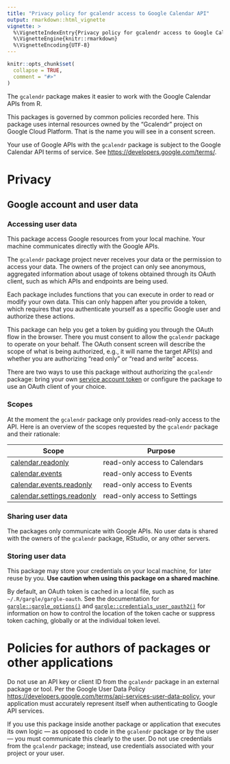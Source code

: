 ```yaml
---
title: "Privacy policy for gcalendr access to Google Calendar API"
output: rmarkdown::html_vignette
vignette: >
  %\VignetteIndexEntry{Privacy policy for gcalendr access to Google Calendar API}
  %\VignetteEngine{knitr::rmarkdown}
  %\VignetteEncoding{UTF-8}
---
```


```r
knitr::opts_chunk$set(
  collapse = TRUE,
  comment = "#>"
)
```


<!--
Heavily inspired by:
* The tidyverse privacy policy at https://www.tidyverse.org/google_privacy_policy/
-->

The `gcalendr` package makes it easier to work with  the Google Calendar APIs from R.

This packages is governed by common policies recorded here. This package uses internal resources owned by the "Gcalendr" project on Google Cloud Platform. That is the name you will see in a consent screen.

<!--
*Exception: gmailr does NOT use any resources owned by `gcalendr` package, due to [special requirements around Gmail and its scopes](https://developers.google.com/terms/api-services-user-data-policy#additional-requirements-for-specific-api-scopes). You MUST provide your own OAuth client to gmailr, whereas that is possible, but not mandatory, for the other packages listed here.*
-->

Your use of Google APIs with the `gcalendr` package is subject to the Google Calendar API 
terms of service. See <https://developers.google.com/terms/>.


# Privacy

## Google account and user data

### Accessing user data

This package access Google resources from your local machine. Your machine communicates directly with the Google APIs.

The `gcalendr` package project never receives your data or the permission to access your data. The owners of the project can only see anonymous, aggregated information about usage of tokens obtained through its OAuth client, such as which APIs and endpoints are being used.

Each package includes functions that you can execute in order to read or modify your own data. This can only happen after you provide a token, which requires that you authenticate yourself as a specific Google user and authorize these actions. 

This package can help you get a token by guiding you through the OAuth flow in the browser. There you must consent to allow the `gcalendr` package to operate on your behalf. The OAuth consent screen will describe the scope of what is being authorized, e.g., it will name the target API(s) and whether you are authorizing "read only" or "read and write" access.

There are two ways to use this package without authorizing the `gcalendr` package: bring your own [service account token](https://developers.google.com/identity/protocols/OAuth2ServiceAccount) or configure the package to use an OAuth client of your choice.

### Scopes

At the moment the `gcalendr` package only provides read-only access to the API. Here is an overview of the scopes requested by the `gcalendr` package and their rationale:

Scope |  Purpose
----- | ----------
[calendar.readonly](https://www.googleapis.com/auth/calendar.readonly)                    |	read-only access to Calendars
[calendar.events](https://www.googleapis.com/auth/calendar.events)                        |	read-only access to Events
[calendar.events.readonly](https://www.googleapis.com/auth/calendar.events.readonly)      |	read-only access to Events
[calendar.settings.readonly](https://www.googleapis.com/auth/calendar.settings.readonly)  |	read-only access to Settings


### Sharing user data

The packages only communicate with Google APIs. No user data is shared with the owners of the `gcalendr` package, RStudio, or any other servers.


### Storing user data

This package may store your credentials on your local machine, for later reuse by you. **Use caution when using this package on a shared machine**.

By default, an OAuth token is cached in a local file, such as `~/.R/gargle/gargle-oauth`. See the documentation for [`gargle::gargle_options()`](https://gargle.r-lib.org/reference/gargle_options.html) and [`gargle::credentials_user_oauth2()`](https://gargle.r-lib.org/reference/credentials_user_oauth2.html) for information on how to control the location of the token cache or suppress token caching, globally or at the individual token level.


# Policies for authors of packages or other applications

Do not use an API key or client ID from the `gcalendr` package in an external package or tool. Per the Google User Data Policy
<https://developers.google.com/terms/api-services-user-data-policy>, your
application must accurately represent itself when authenticating to Google API services.

If you use this package inside another package or application that executes its own logic --- as opposed to code in the `gcalendr` package or by the user --- you must communicate this clearly to the user. Do not use credentials from the `gcalendr` package; instead, use credentials associated with your project or your user.
